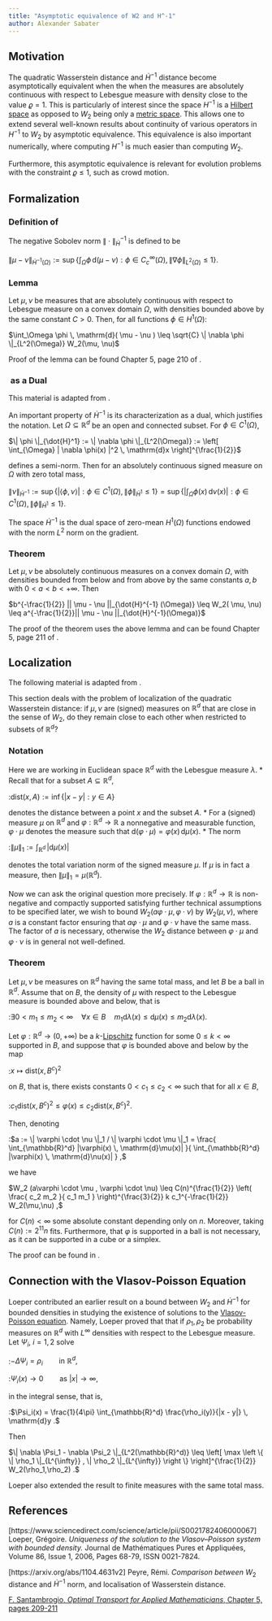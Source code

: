 ```yaml
---
title: "Asymptotic equivalence of W2 and H^-1"
author: Alexander Sabater
---
```


## Motivation

The quadratic Wasserstein distance and $\dot{H}^{-1}$ distance become asymptotically equivalent when the when the measures are absolutely continuous with respect to Lebesgue measure with density close to the value $\varrho = 1$. This is particularly of interest since the space $H^{-1}$ is a [Hilbert space](https://en.wikipedia.org/wiki/Hilbert_space) as opposed to $W_2$ being only a [metric space](https://en.wikipedia.org/wiki/Metric_space). This allows one to extend several well-known results about continuity of various operators in $H^{-1}$ to $W_2$ by asymptotic equivalence. This equivalence is also important numerically, where computing $H^{-1}$ is much easier than computing $W_2$.

Furthermore, this asymptotic equivalence is relevant for evolution problems with the constraint $\varrho \leq 1$, such as crowd motion. <ref name=Santambrogio />

## Formalization

### Definition of <math> \dot{H}\^{-1} </math>

The negative Sobolev norm $\| \cdot \|_\dot{H}^{-1}$ is defined <ref name=Santambrogio/> <ref name="Loeper"/> to be

$\| \mu - \nu \|_{\dot{H}^{-1} (\Omega)} := \sup \left \{ \int_{\Omega} \phi \, \mathrm{d}( \mu - \nu ) : \phi \in C^{\infty}_c(\Omega), \,  \| \nabla \phi \|_{L^2(\Omega)} \leq 1  \right \} .$

### Lemma

Let $\mu, \nu$ be measures that are absolutely continuous with respect to Lebesgue measure on a convex domain $\Omega$, with densities bounded above by the same constant $C > 0$. Then, for all functions $\phi \in H^1(\Omega)$:

$\int_\Omega \phi \, \mathrm{d}( \mu - \nu ) \leq \sqrt{C} \| \nabla \phi \|_{L^2(\Omega)} W_2(\mu, \nu)$

Proof of the lemma can be found Chapter 5, page 210 of <ref name=Santambrogio />.

### <math> \dot{H}\^{-1} </math> as a Dual

This material is adapted from <ref name="Peyre"/>.

An important property of $\dot{H}^{-1}$ is its characterization as a dual, which justifies the notation. Let $\Omega \subseteq \mathbb{R}^d$ be an open and connected subset. For $\phi \in C^1(\Omega)$,

$\| \phi \|_{\dot{H}^1} := \| \nabla \phi \|_{L^2(\Omega)} := \left[ \int_{\Omega} | \nabla \phi(x) |^2 \, \mathrm{d}x \right]^{\frac{1}{2}}$

defines a semi-norm. Then for an absolutely continuous signed measure on $\Omega$ with zero total mass,

$\| \nu \|_{ \dot{H}^{-1} } := \sup \left \{ | \langle \phi , \nu \rangle | : \phi \in C^1(\Omega) , \, \| \phi \|_{\dot{H}^1} \leq 1 \right \} = \sup \left \{  \left| \int_{\Omega} \phi(x) \, \mathrm{d}\nu(x) \right| : \phi \in C^1(\Omega) , \, \| \phi \|_{\dot{H}^1} \leq 1 \right \} .$

The space $\dot{H}^{-1}$ is the dual space of zero-mean $H^1(\Omega)$ functions endowed with the norm $L^2$ norm on the gradient.

### Theorem

Let $\mu, \nu$ be absolutely continuous measures on a convex domain $\Omega$, with densities bounded from below and from above by the same constants $a, b$ with $0 < a < b < +\infty$. Then

$b^{-\frac{1}{2}} || \mu - \nu ||_{\dot{H}^{-1} (\Omega)} \leq W_2( \mu, \nu) \leq a^{-\frac{1}{2}}|| \mu - \nu ||_{\dot{H}^{-1}(\Omega)}$

The proof of the theorem uses the above lemma and can be found Chapter 5, page 211 of <ref name=Santambrogio />.

## Localization

The following material is adapted from <ref name="Peyre"/>.

This section deals with the problem of localization of the quadratic Wasserstein distance: if $\mu , \nu$ are (signed) measures on $\mathbb{R}^d$ that are close in the sense of $W_2$, do they remain close to each other when restricted to subsets of $\mathbb{R}^d$?

### Notation

Here we are working in Euclidean space $\mathbb{R}^d$ with the Lebesgue measure $\lambda$. \* Recall that for a subset $A \subseteq\mathbb{R}^d$,

:$\mathrm{dist}(x,A) := \inf \{ |x - y| : y \in A \}$

denotes the distance between a point $x$ and the subset $A$. \* For a (signed) measure $\mu$ on $\mathbb{R}^d$ and $\varphi : \mathbb{R}^d \to \mathbb{R}$ a nonnegative and measurable function, $\varphi \cdot \mu$ denotes the measure such that $\mathrm{d}(\varphi \cdot \mu) = \varphi(x) \, \mathrm{d}\mu(x)$. \* The norm

:$\| \mu \|_1 := \int_{\mathbb{R}^d} \, |\mathrm{d}\mu(x)|$

denotes the total variation norm of the signed measure $\mu$. If $\mu$ is in fact a measure, then $\| \mu \|_1 = \mu ( \mathbb{R}^d )$.

```{=html}
<!--
* For $\mu$ a measure supported on $A \subseteq \mathbb{R}^d$, define the norm

$\| \mu \|_{L^2(A)} := \left[ \int_{A} \left( \frac{ \mathrm{d} \mu }{ \mathrm{d} \lambda }(x) \right)^2 \, \mathrm{d} \lambda(x) \right]^{\frac{1}{2}} .$
--->
```

Now we can ask the original question more precisely. If $\varphi : \mathbb{R}^d \to \mathbb{R}$ is non-negative and compactly supported satisfying further technical assumptions to be specified later, we wish to bound $W_2 ( a \varphi \cdot \mu , \varphi \cdot \nu)$ by $W_2(\mu,\nu)$, where $a$ is a constant factor ensuring that $a\varphi \cdot \mu$ and $\varphi \cdot \nu$ have the same mass. The factor of $a$ is necessary, otherwise the $W_2$ distance between $\varphi \cdot \mu$ and $\varphi \cdot \nu$ is in general not well-defined.

### Theorem

Let $\mu , \nu$ be measures on $\mathbb{R}^d$ having the same total mass, and let $B$ be a ball in $\mathbb{R}^d$. Assume that on $B$, the density of $\mu$ with respect to the Lebesgue measure is bounded above and below, that is

:$\exists 0 < m_1 \leq m_2 < \infty \quad \forall x \in B \quad m_1 \mathrm{d}\lambda(x) \leq \mathrm{d}\mu(x) \leq m_2 \mathrm{d}\lambda(x).$

Let $\varphi : \mathbb{R}^d \to (0,+\infty)$ be a $k$-[Lipschitz](https://en.wikipedia.org/wiki/Lipschitz_continuity) function for some $0 \leq k < \infty$ supported in $B$, and suppose that $\varphi$ is bounded above and below by the map

:$x \mapsto \mathrm{dist}(x,B^c)^2$

on $B$, that is, there exists constants $0 < c_1 \leq c_2 < \infty$ such that for all $x \in B$,

:$c_1 \mathrm{dist}(x,B^c)^2 \leq \varphi(x) \leq c_2 \mathrm{dist}(x,B^c)^2 .$

Then, denoting

:$a := \| \varphi \cdot \nu \|_1 / \| \varphi \cdot \mu \|_1 = \frac{ \int_{\mathbb{R}^d} |\varphi(x) \, \mathrm{d}\mu(x)| }{ \int_{\mathbb{R}^d} |\varphi(x) \, \mathrm{d}\nu(x)| } ,$

we have

$W_2 (a\varphi \cdot \mu , \varphi \cdot \nu) \leq C(n)^{\frac{1}{2}} \left( \frac{ c_2 m_2 }{ c_1 m_1 } \right)^{\frac{3}{2}} k c_1^{-\frac{1}{2}} W_2(\mu,\nu) ,$

for $C(n) < \infty$ some absolute constant depending only on $n$. Moreover, taking $C(n) := 2^{11} n$ fits. Furthermore, that $\varphi$ is supported in a ball is not necessary, as it can be supported in a cube or a simplex.

The proof can be found in <ref name="Peyre"/>.

## Connection with the Vlasov-Poisson Equation

Loeper <ref name="Loeper"/> contributed an earlier result on a bound between $W_2$ and $\dot{H}^{-1}$ for bounded densities in studying the existence of solutions to the [Vlasov-Poisson equation](https://en.wikipedia.org/wiki/Vlasov_equation). Namely, Loeper proved that that if $\rho_1 , \rho_2$ be probability measures on $\mathbb{R}^d$ with $L^{\infty}$ densities with respect to the Lebesgue measure. Let $\Psi_i$, $i = 1, 2$ solve

:$-\Delta \Psi_i = \rho_i \qquad \text{in } \mathbb{R}^d ,$

:$\Psi_i(x) \to 0 \qquad \text{as } |x| \to \infty ,$

in the integral sense, that is,

:$\Psi_i(x) = \frac{1}{4\pi} \int_{\mathbb{R}^d} \frac{\rho_i(y)}{|x - y|} \, \mathrm{d}y .$

Then

$\| \nabla \Psi_1 - \nabla \Psi_2 \|_{L^2(\mathbb{R}^d)} \leq \left[ \max \left \{ \| \rho_1 \|_{L^{\infty}} , \| \rho_2 \|_{L^{\infty}} \right \} \right]^{\frac{1}{2}} W_2(\rho_1,\rho_2) .$

Loeper also extended the result to finite measures with the same total mass.

## References

<references>

<ref name="Loeper"> \[https://www.sciencedirect.com/science/article/pii/S0021782406000067\] Loeper, Grégoire. *Uniqueness of the solution to the Vlasov–Poisson system with bounded density.* Journal de Mathématiques Pures et Appliquées, Volume 86, Issue 1, 2006, Pages 68-79, ISSN 0021-7824. </ref>

<ref name="Peyre"> \[https://arxiv.org/abs/1104.4631v2\] Peyre, Rémi. *Comparison between* $W_2$ distance and $\dot{H}^{-1}$ norm, and localisation of Wasserstein distance. </ref>

<ref name="Santambrogio"> [F. Santambrogio, *Optimal Transport for Applied Mathematicians*, Chapter 5, pages 209-211](https://link-springer-com.proxy.library.ucsb.edu:9443/book/10.1007/978-3-319-20828-2) </ref>

</references>
